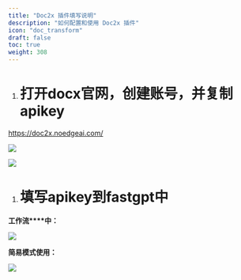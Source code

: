 ```yaml
---
title: "Doc2x 插件填写说明"
description: "如何配置和使用 Doc2x 插件"
icon: "doc_transform"
draft: false
toc: true
weight: 308
---
```


1. # 打开docx官网，创建账号，并复制 apikey

https://doc2x.noedgeai.com/

![](/imgs/doc2x_plugin1.png)

![](/imgs/doc2x_plugin2.png)

1. # 填写apikey到fastgpt中

**工作流****中：**

![](/imgs/doc2x_plugin3.png)

**简易模式使用：**

![](/imgs/doc2x_plugin4.png)